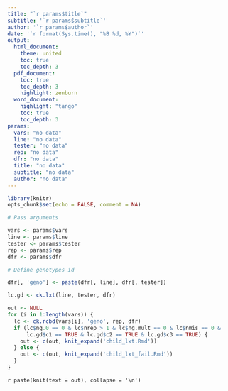 ```yaml
---
title: "`r params$title`"
subtitle: '`r params$subtitle`'
author: '`r params$author`'
date: '`r format(Sys.time(), "%B %d, %Y")`'
output: 
  html_document:
    theme: united
    toc: true
    toc_depth: 3
  pdf_document:
    toc: true
    toc_depth: 3
    highlight: zenburn
  word_document:
    highlight: "tango"
    toc: true
    toc_depth: 3
params: 
  vars: "no data"
  line: "no data"
  tester: "no data"
  rep: "no data"
  dfr: "no data"
  title: "no data"
  subtitle: "no data"
  author: "no data"
---
```


```r
library(knitr)
opts_chunk$set(echo = FALSE, comment = NA)
```

```r
# Pass arguments

vars <- params$vars
line <- params$line
tester <- params$tester
rep <- params$rep
dfr <- params$dfr

# Define genotypes id

dfr[, 'geno'] <- paste(dfr[, line], dfr[, tester])
```

```r
lc.gd <- ck.lxt(line, tester, dfr)

out <- NULL
for (i in 1:length(vars)) {
  lc <- ck.rcbd(vars[i], 'geno', rep, dfr)
  if (lc$ng.0 == 0 & lc$nrep > 1 & lc$ng.mult == 0 & lc$nmis == 0 &
      lc.gd$c1 == TRUE & lc.gd$c2 == TRUE & lc.gd$c3 == TRUE) {
    out <- c(out, knit_expand('child_lxt.Rmd'))
  } else {
    out <- c(out, knit_expand('child_lxt_fail.Rmd'))
  }
}
```

`r paste(knit(text = out), collapse = '\n')`
